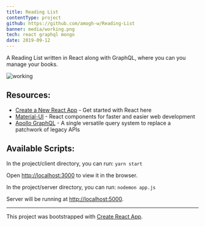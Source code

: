 ```yaml
---
title: Reading List
contentType: project
github: https://github.com/amogh-w/Reading-List
banner: media/working.png
tech: react graphql mongo
date: 2019-09-12
---
```


A Reading List written in React along with GraphQL, where you can you manage your books.

![](media/working.png "working")

## Resources:

- [Create a New React App](https://reactjs.org/docs/create-a-new-react-app.html) - Get started with React here
- [Material-UI](https://material-ui.com/) - React components for faster and easier web development
- [Apollo GraphQL](https://www.apollographql.com/) - A single versatile query system to replace a patchwork of legacy APIs

## Available Scripts:

In the project/client directory, you can run: `yarn start`

Open [http://localhost:3000](http://localhost:3000) to view it in the browser.

In the project/server directory, you can run: `nodemon app.js`

Server will be running at [http://localhost:5000](http://localhost:5000).

---

This project was bootstrapped with [Create React App](https://github.com/facebook/create-react-app).
